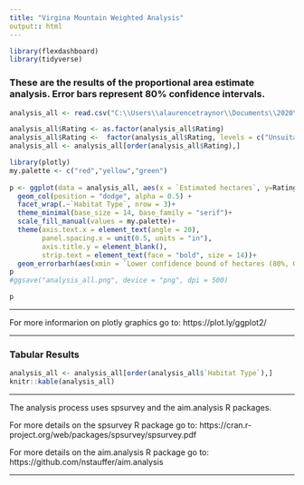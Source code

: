 ---
title: "Virgina Mountain Weighted Analysis"
output:: html
---

```{r setup, include=FALSE, echo = FALSE}
library(flexdashboard)
library(tidyverse)
```

### These are the results of the proportional area estimate analysis. Error bars represent 80% confidence intervals.

```{r, echo = FALSE}
analysis_all <- read.csv("C:\\Users\\alaurencetraynor\\Documents\\2020\\Analysis\\NV\\Virginia Mountain Analysis\\outputs\\vmt_analysis_all2020-11-13.csv", check.names = FALSE)

analysis_all$Rating <- as.factor(analysis_all$Rating)
analysis_all$Rating <-  factor(analysis_all$Rating, levels = c("Unsuitable", "Marginal","Suitable"))
analysis_all <- analysis_all[order(analysis_all$Rating),]
```


```{r, echo = FALSE, include = FALSE, warning=FALSE}
library(plotly)
my.palette <- c("red","yellow","green")
  
p <- ggplot(data = analysis_all, aes(x = `Estimated hectares`, y=Rating, fill = Rating)) +
  geom_col(position = "dodge", alpha = 0.5) +
  facet_wrap(.~`Habitat Type`, nrow = 3)+
  theme_minimal(base_size = 14, base_family = "serif")+
  scale_fill_manual(values = my.palette)+
  theme(axis.text.x = element_text(angle = 20),
        panel.spacing.x = unit(0.5, units = "in"),
        axis.title.y = element_blank(),
        strip.text = element_text(face = "bold", size = 14))+
  geom_errorbarh(aes(xmin = `Lower confidence bound of hectares (80%, Goodman multinomial) `, xmax = `Upper confidence bound of hectares (80%, Goodman multinomial) `),position = "dodge", alpha = 0.5, height = 0.3)
p
#ggsave("analysis_all.png", device = "png", dpi = 500)
```

```{r, echo = FALSE, warning=FALSE}
p
```

***

For more informarion on plotly graphics go to: https://plot.ly/ggplot2/

***

### Tabular Results

```{r, echo=FALSE}
analysis_all <- analysis_all[order(analysis_all$`Habitat Type`),]
knitr::kable(analysis_all)
```

***
The analysis process uses spsurvey and the aim.analysis R packages.

For more details on the spsurvey R package go to: https://cran.r-project.org/web/packages/spsurvey/spsurvey.pdf

For more details on the aim.analysis R package go to:
https://github.com/nstauffer/aim.analysis

***

